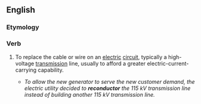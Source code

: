 ==English==

===Etymology===
{{prefix|re|conductor|lang=en}}

===Verb===
{{en-verb}}

# {{context|electronics|lang=en}} To replace the cable or wire on an [[electric]] [[circuit]], typically a high-voltage [[transmission]] line, usually to afford a greater electric-current-carrying capability.
#*''To allow the new generator to serve the new customer demand, the electric utility decided to '''reconductor''' the 115 kV transmission line instead of building another 115 kV transmission line.''